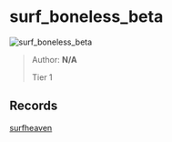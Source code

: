 
# surf_boneless_beta

![surf_boneless_beta](https://raw.githubusercontent.com/Sayt123/SurfMapPics/Maps-and-bonuses/csgo/surf_boneless_beta.jpg)

> Author: **N/A**
>
> Tier 1

## Records

[surfheaven](https://surfheaven.eu/map/surf_boneless_beta)
